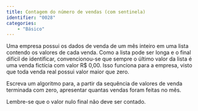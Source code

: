 ```yaml
---
title: Contagem do número de vendas (com sentinela)
identifier: "0028"
categories:
    - "Básico"
---
```


::: {.exercicio}
Uma empresa possui os dados de venda de um mês inteiro em uma lista contendo os valores de cada venda. Como a lista pode ser longa e o final difícil de identificar, convencionou-se que sempre o último valor da lista é uma venda fictícia com valor R$\ 0,00. Isso funciona para a empresa, visto que toda venda real possui valor maior que zero.

Escreva um algoritmo para, a partir da sequência de valores de venda terminada com zero, apresentar quantas vendas foram feitas no mês.

Lembre-se que o valor nulo final não deve ser contado.
:::